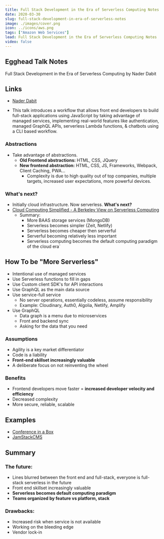 ```yaml
---
title: Full Stack Development in the Era of Serverless Computing Notes
date: 2020-03-30
slug: full-stack-development-in-era-of-serverless-notes
image: ./images/cover.png
icon: ../icons/aws.png
tags: ["Amazon Web Services"]
lead: Full Stack Development in the Era of Serverless Computing Notes
video: false
---
```


## Egghead Talk Notes

Full Stack Development in the Era of Serverless Computing by Nader Dabit

## Links

- [Nader Dabit](https://twitter.com/dabit3)

- This talk introduces a workflow that allows front end developers to build full-stack applications using JavaScript by taking advantage of managed services, implementing real-world features like authentication, managed GraphQL APIs, serverless Lambda functions, & chatbots using a CLI based workflow.

### Abstractions

- Take advantage of abstractions.
  - **Old Frontend abstractions:** HTML, CSS, JQuery
  - **New frontend abstraction:** HTML, CSS, JS, Frameworks, Webpack, Client Caching, PWA...
    - Complexity is due to high quality out of top companies, multiple targets, increased user expectations, more powerful devices.

### What's next?

- Initially cloud infrastructure. Now serverless. **What's next?**
- [Cloud Computing Simplified - A Berkeley View on Serverless Computing](https://www2.eecs.berkeley.edu/Pubs/TechRpts/2019/EECS-2019-3.pdf)
  - Summary:
    - More BAAS storage services (MongoDB)
    - Serverless becomes simpler (Zeit, Netlify)
    - Serverless becomes cheaper then serverful
    - Serverful becoming relatively less important
    - Serverless computing becomes the default computing paradigm of the cloud era`

## How To be "More Serverless"

- Intentional use of managed services
- Use Serverless functions to fill in gaps
- Use Custom client SDK's for API interactions
- Use GraphQL as the main data source
- Use service-full service
  - No server operations, essentially codeless, assume responsibility
  - Example: Cloudinary, Auth0, Algolia, Netlify, Amplify
- Use GraphQL
  - Data graph is a menu due to microservices
  - Front and backend sync
  - Asking for the data that you need

### Assumptions

- Agility is a key market differentiator
- Code is a liability
- **Front-end skillset increasingly valuable**
- A deliberate focus on not reinventing the wheel

### Benefits

- Frontend developers move faster = **increased developer velocity and efficiency**
- Decreased complexity
- More secure, reliable, scalable

## Examples

- [Conference in a Box](https://github.com/dabit3/conference-app-in-a-box)
- [JamStackCMS](https://www.jamstackcms.io)

## Summary

### The future:

- Lines blurred between the front end and full-stack, everyone is full-stack serverless in the future
- Front end skillset increasingly valuable
- **Serverless becomes default computing paradigm**
- **Teams organized by feature vs platform, stack**

### Drawbacks:

- Increased risk when service is not available
- Working on the bleeding edge
- Vendor lock-in

